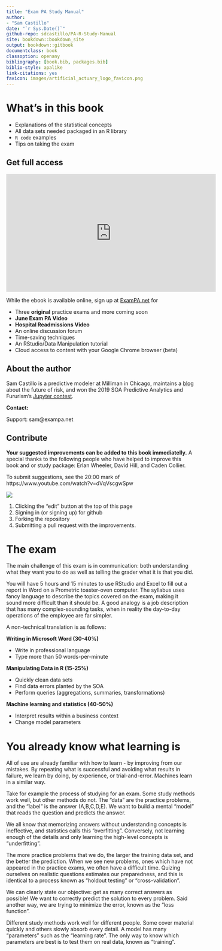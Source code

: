 ```yaml
--- 
title: "Exam PA Study Manual"
author: 
- "Sam Castillo"
date: "`r Sys.Date()`"
github-repo: sdcastillo/PA-R-Study-Manual
site: bookdown::bookdown_site
output: bookdown::gitbook
documentclass: book
classoption: openany
bibliography: [book.bib, packages.bib]
biblio-style: apalike
link-citations: yes
favicon: images/artificial_actuary_logo_favicon.png
---
```


# What's in this book

- Explanations of the statistical concepts
- All data sets needed packaged in an R library
- `R code` examples
- Tips on taking the exam

## Get full access

<iframe width="560" height="315" src="https://www.youtube.com/embed/7-d85_h2QJ0" frameborder="0" allow="accelerometer; autoplay; encrypted-media; gyroscope; picture-in-picture" allowfullscreen></iframe>

While the ebook is available online, sign up at [ExamPA.net](https://www.exampa.net/pricing) for 

- Three **original** practice exams and more coming soon
- **June Exam PA Video**
- **Hospital Readmissions Video**
- An online discussion forum
- Time-saving techniques
- An RStudio/Data Manipulation tutorial
- Cloud access to content with your Google Chrome browser (beta)
 

## About the author

Sam Castillo is a predictive modeler at Milliman in Chicago, maintains a [blog](http://artificialactuary.com/) about the future of risk, and won the 2019 SOA Predictive Analytics and Fururism's [Jupyter contest](https://nbviewer.jupyter.org/github/SOASections/SOA-Predictive-Modeling-Innovation-and-Industry-Contest-2019-First-Place/blob/master/Predicting%20Uncertainty%20Prediction%20Intervals%20from%20Gradient%20Boosted%20Quantile%20Regression.ipynb).

**Contact:**

Support: sam@exampa.net


## Contribute

**Your suggested improvements can be added to this book immediatelly.**  A special thanks to the following people who have helped to improve this book and or study package: Erlan Wheeler, David Hill, and Caden Collier.

To submit suggestions, see the 20:00 mark of https://www.youtube.com/watch?v=dVqVscgwSpw

![](images/gitbook_pull_request.png)

1.  Clicking the "edit" button at the top of this page
2.  Signing in (or signing up) for github
3.  Forking the repository
4.  Submitting a pull request with the improvements.




# The exam

The main challenge  of this exam is in communication: both understanding what they want you to do as well as telling the grader what it is that you did.

You will have 5 hours and 15 minutes to use RStudio and Excel to fill out a report in Word on a Prometric toaster-oven computer.  The syllabus uses fancy language to describe the topics covered on the exam, making it sound more difficult than it should be.  A good analogy is a job description that has many complex-sounding tasks, when in reality the day-to-day operations of the employee are far simpler.

A non-technical translation is as follows:

**Writing in Microsoft Word (30-40%)**

- Write in professional language
- Type more than 50 words-per-minute

**Manipulating Data in R (15-25%)**

- Quickly clean data sets
- Find data errors planted by the SOA
- Perform queries (aggregations, summaries, transformations)

**Machine learning and statistics (40-50%)**

- Interpret results within a business context
- Change model parameters



# You already know what learning is

All of use are already familiar with how to learn - by improving from our mistakes.  By repeating what is successful and avoiding what results in failure, we learn by doing, by experience, or trial-and-error.  Machines learn in a similar way.

Take for example the process of studying for an exam.  Some study methods work well, but other methods do not.  The "data" are the practice problems, and the “label” is the answer (A,B,C,D,E).  We want to build a mental "model” that reads the question and predicts the answer.

We all know that memorizing answers without understanding concepts is ineffective, and statistics calls this "overfitting".  Conversely, not learning enough of the details and only learning the high-level concepts is "underfitting".

The more practice problems that we do, the larger the training data set, and the better the prediction.  When we see new problems, ones which have not appeared in the practice exams, we often have a difficult time. Quizing ourselves on realistic questions estimates our preparedness, and this is identical to a process known as "holdout testing" or "cross-validation". 

We can clearly state our objective: get as many correct answers as possible! We want to correctly predict the solution to every problem.  Said another way, we are trying to minimize the error, known as the "loss function".  

Different study methods work well for different people.  Some cover material quickly and others slowly absorb every detail.  A model has many "parameters" such as the "learning rate".  The only way to know which parameters are best is to test them on real data, known as "training".
